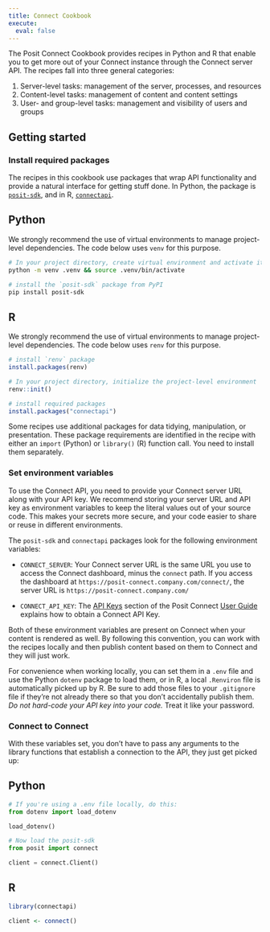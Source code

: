 ```yaml
---
title: Connect Cookbook
execute:
  eval: false
---
```


The Posit Connect Cookbook provides recipes in Python and R that enable you to get more out of your Connect instance through the Connect server API.
The recipes fall into three general categories:

1.  Server-level tasks: management of the server, processes, and resources
2.  Content-level tasks: management of content and content settings
3.  User- and group-level tasks: management and visibility of users and groups

## Getting started

### Install required packages

The recipes in this cookbook use packages that wrap API functionality and provide a natural interface for getting stuff done.
In Python, the package is [`posit-sdk`](https://github.com/posit-dev/posit-sdk-py), and in R, [`connectapi`](https://pkgs.rstudio.com/connectapi/).

::: {.panel-tabset group="language"}
## Python

We strongly recommend the use of virtual environments to manage project-level dependencies.
The code below uses `venv` for this purpose.

``` bash
# In your project directory, create virtual environment and activate it
python -m venv .venv && source .venv/bin/activate

# install the `posit-sdk` package from PyPI
pip install posit-sdk
```

## R

We strongly recommend the use of virtual environments to manage project-level dependencies.
The code below uses `renv` for this purpose.

```r
# install `renv` package
install.packages(renv)

# In your project directory, initialize the project-level environment
renv::init()

# install required packages
install.packages("connectapi")
```
:::

Some recipes use additional packages for data tidying, manipulation, or presentation.
These package requirements are identified in the recipe with either an `import` (Python) or `library()` (R) function call.
You need to install them separately.

### Set environment variables

To use the Connect API, you need to provide your Connect server URL along with your API key.
We recommend storing your server URL and API key as environment variables to keep the literal values out of your source code. This makes your secrets more secure, and your code easier to share or reuse in different environments.

The `posit-sdk` and `connectapi` packages look for the following environment variables:

* `CONNECT_SERVER`: Your Connect server URL is the same URL you use to access the Connect dashboard, minus the `connect` path.
If you access the dashboard at `https://posit-connect.company.com/connect/`, the server URL is `https://posit-connect.company.com/`

* `CONNECT_API_KEY`: The [API Keys](https://docs.posit.co/connect/user/api-keys/) section of the Posit Connect [User Guide](https://docs.posit.co/connect/user/) explains how to obtain a Connect API Key.

Both of these environment variables are present on Connect when your content is rendered as well. By following this convention, you can work with the recipes locally and then publish content based on them to Connect and they will just work.

For convenience when working locally, you can set them in a `.env` file and use the Python `dotenv` package to load them, or in R, a local `.Renviron` file is automatically picked up by R.
Be sure to add those files to your `.gitignore` file if they're not already there so that you don't accidentally publish them.
*Do not hard-code your API key into your code.* Treat it like your password.

### Connect to Connect

With these variables set, you don't have to pass any arguments to the library functions that establish a connection to the API, they just get picked up:

::: {.panel-tabset group="language"}
## Python

```python
# If you're using a .env file locally, do this:
from dotenv import load_dotenv

load_dotenv()

# Now load the posit-sdk
from posit import connect

client = connect.Client()
```

## R

```r
library(connectapi)

client <- connect()
```
:::
